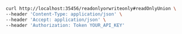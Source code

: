 ```bash showLineNumbers copy filename="Request Body Read Only Union usage example"
curl http://localhost:35456/readonlyorwriteonly#readOnlyUnion \
--header 'Content-Type: application/json' \
--header 'Accept: application/json' \
--header 'Authorization: Token YOUR_API_KEY'
```
